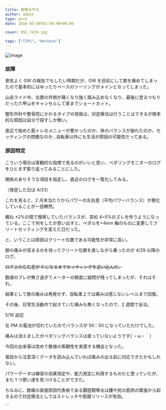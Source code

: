 ```yaml
---
title: 故障の予兆
author: admin
type: post
date: 2016-05-09T02:40:00+00:00

cover: DSC_7419.jpg

tags: ["TIPS", "Workout"]
---
```


![image](./DSC_7419.jpg)

### 故障

景気よく GW の報告でもしたい時期だが、GW を目前にして膝を痛めてしまったので基本的にはゆったりペースのツーリングがメインとなってしまった。

山岳ライド中、左膝の外側が痛くなり強く踏み込めなくなり、最後に登るつもりだった六甲山をキャンセルして家までショートカット。

整形外科や整骨院にかかるタイプの怪我は、対症療法は行うことはできるが根本的な原因は自分で探すしか無い。

直近で始めた筋トレのメニューが悪かったのか、体のバランスが崩れたのか、セッティングの問題なのか…自転車以外にも生活が原因の可能性だってある。

### 原因特定

こういう場合は客観的な指標で見るのがいいと思い、ペダリングモニターのログをひとまず振り返ってみることにした。

関係のありそうな項目を指定し、直近のログを一覧化してみる。

（発症した日は 4/23）

これを見ると、2 月末当たりからパワーの左右差（平均パワーバランス）が悪化していることが一目瞭然。

概ね ±2%の間で推移していたバランスが、突如 4~5%のズレを伴うようになっている。ここで何をしたか思い出すと、ペダルを+4mm 軸のものに変更してクリートセッティングを変えた日だった。

と、いうことは原因はクリート位置である可能性が非常に高い。

膝の痛みが収まるのを待ってクリート位置を直しながら乗ったのが 4/29 以降のログ。

~~ログ上の左右差が 0 になるまでセッティングを追い込んだ。~~

数値のブレが無さ過ぎてメーターの精度に疑問が残ってしまったが、それはそれ。

結果として膝の痛みは再発せず、自転車上では痛みは感じないレベルまで回復。

その後、日常生活動作で起きていた痛みも無くなったので、2 週間で全治。

5/16 追記

左 PM の電池が切れていたのでバランスが 50：50 になっていただけでした。

痛みは消えましたがペダリングバランスは直っていないようです(´・ω・｀)

今回の出来事は改めて数値の客観性を実感する機会となった。

普段から注意深くデータを読み込んでいれば痛みの出る前に対応できたかもしれない。

パワーデータは練習の効果測定や、能力測定に利用するものだと思っていたが、また 1 つ使い道を見つけることができた。

ちなみに、膝痛の直接原因代表格である腸脛靭帯炎は腰や尻の筋肉の緊張から起きるので対症療法としてはストレッチや筋膜リリースが有効。

<LinkBox isAmazonLink url="https://www.amazon.co.jp/dp/B00CWMIWB8/" />
```
